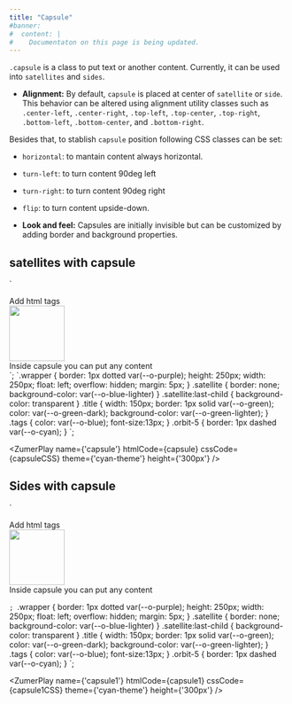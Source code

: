 ```yaml
---
title: "Capsule"
#banner: 
#  content: |
#    Documentaton on this page is being updated.
---
```



`.capsule` is a class to put text or another content. Currently, it can be used into `satellites` and `sides`.

- **Alignment:** By default, `capsule` is placed at center of `satellite` or `side`. This behavior can be altered using alignment utility classes such as `.center-left`, `.center-right`, `.top-left`, `.top-center`, `.top-right`, `.bottom-left`, `.bottom-center`, and `.bottom-right`.

Besides that, to stablish `capsule` position following CSS classes can be set:
  - `horizontal`: to mantain content always horizontal. 
  - `turn-left`: to turn content 90deg left
  - `turn-right`: to turn content 90deg right
  - `flip`: to turn content upside-down.

- **Look and feel:** Capsules are initially invisible but can be customized by adding border and background properties.

## satellites with capsule

`<div class="bigbang">
  <div class="gravity-spot">
    <div class="orbit-5">
      <div class="satellite grow-2x rounded-box">
        <div class="capsule">
          <span class="tags">
            Add html tags
          </span>
        </div>
      </div>
      <div class="satellite grow-2x"> 
        <div class="capsule ">
          <img src="/orbit-docs/favicon.svg" width="100"/>
        </div>
      </div>
      <div class="satellite spin-lock">
        <div class="capsule title flip">
        Inside capsule you can put any content
        </div>
      </div>
    </div>
  </div>
</div>
`;
`.wrapper {
  border: 1px dotted var(--o-purple);
  height: 250px;
  width: 250px;
  float: left;
  overflow: hidden;
  margin: 5px;
}
.satellite {
  border: none;
  background-color: var(--o-blue-lighter)
}
.satellite:last-child {
  background-color: transparent
}
.title {
  width: 150px;
  border: 1px solid var(--o-green);
  color:  var(--o-green-dark);
  background-color: var(--o-green-lighter);
}
.tags {
  color:  var(--o-blue); font-size:13px; 
}
.orbit-5 {
  border: 1px dashed var(--o-cyan);
}
`;

<ZumerPlay name={'capsule'}   htmlCode={capsule} cssCode={capsuleCSS} theme={'cyan-theme'} height={'300px'} />


## Sides with capsule

`<div class="bigbang">
  <div class="gravity-spot">
    <div class="orbit-5">
      <div class="side grow-2x rounded-box">
        <div class="capsule flip">
          <span class="tags">
            Add html tags
          </span>
        </div>
      </div>
      <div class="side grow-2x"> 
        <div class="capsule horizontal">
          <img src="/orbit-docs/favicon.svg" width="100"/>
        </div>
      </div>
      <div class="side ">
        <div class="capsule title ">
        Inside capsule you can put any content
        </div>
      </div>
    </div>
  </div>
</div>

`;
`.wrapper {
  border: 1px dotted var(--o-purple);
  height: 250px;
  width: 250px;
  float: left;
  overflow: hidden;
  margin: 5px;
}
.satellite {
  border: none;
  background-color: var(--o-blue-lighter)
}
.satellite:last-child {
  background-color: transparent
}
.title {
  width: 150px;
  border: 1px solid var(--o-green);
  color:  var(--o-green-dark);
  background-color: var(--o-green-lighter);
}
.tags {
  color:  var(--o-blue); font-size:13px; 
}
.orbit-5 {
  border: 1px dashed var(--o-cyan);
}
`;

<ZumerPlay name={'capsule1'}   htmlCode={capsule1} cssCode={capsule1CSS} theme={'cyan-theme'} height={'300px'} />
